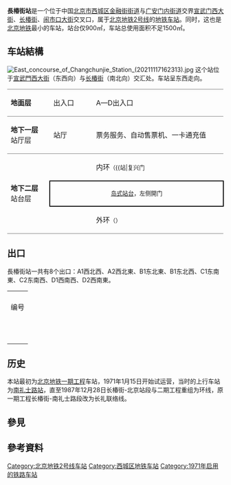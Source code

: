 {{not|长春桥站}}
{{NoteTA|G1=Railway}}
{{Infobox station
| name = 长椿街
| eng_name = Changchun Jie<ref>{{cite web |title=JPG格式线路图下载 |url=https://www.bjsubway.com/jpg.html |website=北京地铁 |accessdate=2020-12-30 |archive-date=2021-01-02 |archive-url=https://web.archive.org/web/20210102164451/https://www.bjsubway.com/jpg.html |dead-url=no }}</ref>
| linecolour = {{北京地铁颜色|2}}
| image = Platform of Changchunjie Station (20201216162118).jpg
| caption = 长椿街站站台
| other_name = 
| country = {{PRC}}
| borough = [[北京市|北京市]][[西城区|西城区]][[金融街街道|金融街街道]]与[[广安门内街道|广安门内街道]]交界
| address = [[宣武门西大街|宣武门西大街]]、[[长椿街|长椿街]]、[[闹市口大街|闹市口大街]]交叉口
| coordinates = {{Coord|39.899467|116.363354|type:railwaystation_region:CN-11_source:GoogleMaps|display=inline,title}}
| elevation = 
| operator = [[北京市地铁运营有限公司|北京市地铁运营有限公司]]
| lines = {{北京地铁线路名|2|SL}}
| distance = 
| platform = 1座[[岛式站台|岛式站台]]
| tracks = 2条
| bus_routes = 
| bus_stands = 
| connections = 公交站：长椿街路口东、长椿街路口西、长椿街路口北
| structure = 地下车站
| hall = 分离式站厅
| depth = 
| levels = 
| interchange = 
| exits = 4个
| architect = 
| architectural_style = 
| colour = 灰色
| type = 
| status = 运营中
| code = 205
| classification = 
| website = 
| built = 
| opened = 1971年1月15日（[[北京地铁一期工程|一期]]）
| pass_year = 
| passengers = 
| pass_system = 
| pass_rank = 
| mpassengers = 
| trains = 
| station_hours = 
| hours = 
| first = {{北京地铁线路名|2|S}}
:外环：05:19
:内环：05:23
| last = {{北京地铁线路名|2|S}}
:外环：22:24
:外环往{{站|积水潭}}：23:09
:内环：22:46
:内环往{{站|西直门}}：23:34
| adjacent = {{adjacent stations|system=北京地铁|line=2|left=复兴门|right=宣武门|note-left=1.234km|note-mid=距离[[西直门站|西直门]]4.935km|note-right=0.929km}}
| other_services = 
| route_map = {{Routemap|inline=yes|map=
utSTRf\utSTRg~~ ~~{{rmr|Licon=U|{{stl|北京地铁|宣武门}}}}
utSTR+BSl\utSTR+BSr
utSTR+BSl\utSTR+BSr
utSTRf\utSTRg~~ ~~{{rmr|Licon=D|{{stl|北京地铁|复兴门}}}}
}}
}}
'''長椿街站'''是一个位于中国[[北京市|北京市]][[西城区|西城区]][[金融街街道|金融街街道]]与[[广安门内街道|广安门内街道]]交界[[宣武门西大街|宣武门西大街]]、[[长椿街|长椿街]]、[[闹市口大街|闹市口大街]]交叉口，属于[[北京地铁|北京地铁]][[北京地铁2号线|2号线]]的[[地铁车站|地铁车站]]。同时，这也是[[北京地铁|北京地铁]]最小的车站，站台仅900㎡，车站总使用面积不足1500㎡。

==车站結構==
[[File:East_concourse_of_Changchunjie_Station_(20211117162313).jpg|thumb]]
这个站位于[[宣武門西大街|宣武門西大街]]（东西向）与[[长椿街|长椿街]]（南北向）交汇处。车站呈东西走向。
{|cellspacing=0 cellpadding=3
|style="border-top:solid 1px gray;border-bottom:solid 1px gray;" width=100|'''地面层'''
|style="border-top:solid 1px gray;border-bottom:solid 1px gray;" width=100|出入口
|style="border-top:solid 1px gray;border-bottom:solid 1px gray;" width=350|A—D出入口
|-
|style="border-bottom:solid 1px gray;"|'''地下一层'''<br />站厅层
|style="border-bottom:solid 1px gray;"|站厅
|style="border-bottom:solid 1px gray;"|票务服务、自动售票机、一卡通充值
|-
|style="border-bottom:solid 1px gray;" rowspan=3|'''地下二层'''<br />站台层
|{{arrow|L}}
|{{北京地铁线路名|2|c}}内环<small>（{{站|复兴门||北京市}}）</small>
|-
|style="border-right:solid 2px black;border-left:solid 2px black;border-top:solid 2px black;border-bottom:solid 2px black;" colspan=2|<center><small>[[岛式站台|岛式站台]]，左侧開门</small></center>
|-
|style="border-bottom:solid 1px gray;"|{{arrow|R}}
|style="border-bottom:solid 1px gray;"|{{北京地铁线路名|2|c}}外环<small>（{{站|宣武门}}）</small>
|}

==出口==
長椿街站一共有8个出口：A1西北西、A2西北東、B1东北東、B1东北西、C1东南東、C2东南西、D1西南西、D2西南東。
{| class="wikitable"
| colspan="5" align="center" bgcolor="{{北京地铁颜色|2}}" |
|-
! 编号 
! 指示
! 建议前往的目的地
! 图片
!无障碍设施
|-
| {{港鐵出口|A|1}}
| 宣武门西大街（北侧） 
| 金水大厦、大成大厦、金隅大厦 
| [[File:Exit_A1_of_Changchunjie_Station_(20211117162700).jpg|150px]] 
| {{n/a}}
|-
|{{港鐵出口|A|2}} 
| 宣武门西大街（北侧）、闹市口大街（西侧） 
| 宿州大厦 
| [[File:Exit_A2_of_Changchunjie_Station_(20211117162722).jpg|150px]] 
| {{n/a}}
|-
| {{港鐵出口|B|1|附=輪}}
| 宣武门西大街（北侧） 
| [[东智义胡同|东智义胡同]]、[[新华社|新华社]] 
| [[File:Exit_B1_of_Changchunjie_Station_(20211117162600).jpg|150px]] 
| [[File:Exit_B1_stair_lift_of_Changchunjie_Station_(20211117162348).jpg|150px]]
|-
|{{港鐵出口|B|2}} 
| 宣武门西大街（北侧） 
| 闹市口大街（东侧） 
| [[File:Exit_B2_of_Changchunjie_Station_(20211117162507).jpg|150px]] 
| {{n/a}}
|-
|{{港鐵出口|C|1}}
| 宣武门西大街（南侧） 
| [[国华商场|国华商场]]、长椿街东里 
| [[File:Exit_C1,_Changchunjie_Station,_Beijing_Subway.jpg|150px]] 
| {{n/a}}
|-
|{{港鐵出口|C|2}} 
| 宣武门西大街（南侧） 
| 长椿街（东侧） 
| [[File:Exit_C2,_Changchunjie_Station,_Beijing_Subway.jpg|150px]] 
| {{n/a}}
|-
|{{港鐵出口|D|1}}
| 宣武门西大街（南侧） 
| 长椿街西里 
| [[File:Exit_D1_of_Changchunjie_Station_(20170313094701).jpg|150px]] 
| {{n/a}}
|-
|{{港鐵出口|D|2}} 
| 宣武门西大街（南侧） 
| 长椿街（西侧） 
| [[File:Exit_D2_of_Changchunjie_Station_(20210324165936).jpg|150px]] 
| {{n/a}}
|-
| colspan="5" bgcolor="#EEEEEE" | {{港鐵出口|註=輪}}
|}

==历史==
本站最初为[[北京地铁一期工程|北京地铁一期工程]]车站，1971年1月15日开始试运营，当时的上行车站为[[南礼士路站|南礼士路站]]，直至1987年12月28日长椿街-北京站段与二期工程重组为环线，原一期工程长椿街-南礼士路段改为长礼联络线。
== 參見 ==
{{commonscat|Changchunjie Station}}
== 參考資料 ==
{{Reflist}}

{{北京地铁2号线}}

[[Category:北京地铁2号线车站|Category:北京地铁2号线车站]]
[[Category:西城区地铁车站|Category:西城区地铁车站]]
[[Category:1971年启用的铁路车站|Category:1971年启用的铁路车站]]